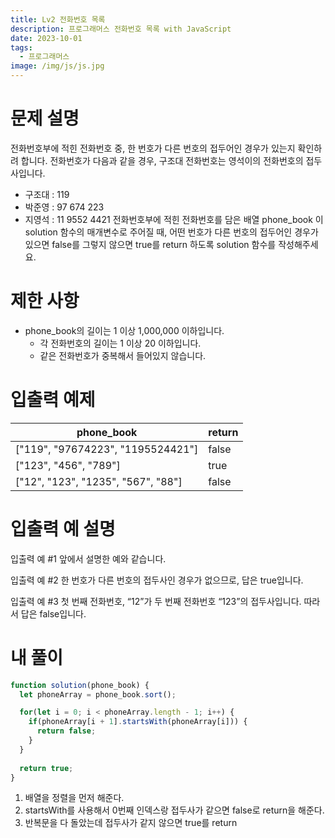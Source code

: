 ```yaml
---
title: Lv2 전화번호 목록
description: 프로그래머스 전화번호 목록 with JavaScript
date: 2023-10-01
tags:
  - 프로그래머스
image: /img/js/js.jpg
---
```


# 문제 설명
전화번호부에 적힌 전화번호 중, 한 번호가 다른 번호의 접두어인 경우가 있는지 확인하려 합니다.
전화번호가 다음과 같을 경우, 구조대 전화번호는 영석이의 전화번호의 접두사입니다.
* 구조대 : 119
* 박준영 : 97 674 223
* 지영석 : 11 9552 4421
전화번호부에 적힌 전화번호를 담은 배열 phone_book 이 solution 함수의 매개변수로 주어질 때, 어떤 번호가 다른 번호의 접두어인 경우가 있으면 false를 그렇지 않으면 true를 return 하도록 solution 함수를 작성해주세요.

# 제한 사항
* phone_book의 길이는 1 이상 1,000,000 이하입니다.
  * 각 전화번호의 길이는 1 이상 20 이하입니다.
  * 같은 전화번호가 중복해서 들어있지 않습니다.
# 입출력 예제
| phone_book              | return |
|--------|-----|
| ["119", "97674223", "1195524421"] | false  |
| ["123", "456", "789"]             | true   |
| ["12", "123", "1235", "567", "88"] | false  |

# 입출력 예 설명
입출력 예 #1
앞에서 설명한 예와 같습니다.

입출력 예 #2
한 번호가 다른 번호의 접두사인 경우가 없으므로, 답은 true입니다.

입출력 예 #3
첫 번째 전화번호, “12”가 두 번째 전화번호 “123”의 접두사입니다. 따라서 답은 false입니다.

# 내 풀이
```js
function solution(phone_book) {
  let phoneArray = phone_book.sort(); 

  for(let i = 0; i < phoneArray.length - 1; i++) {
    if(phoneArray[i + 1].startsWith(phoneArray[i])) { 
      return false;
    }
  }
  
  return true;
}
```
1. 배열을 정렬을 먼저 해준다.
2. startsWith를 사용해서 0번째 인덱스랑 접두사가 같으면 false로 return을 해준다.
3. 반복문을 다 돌았는데 접두사가 같지 않으면 true를 return
